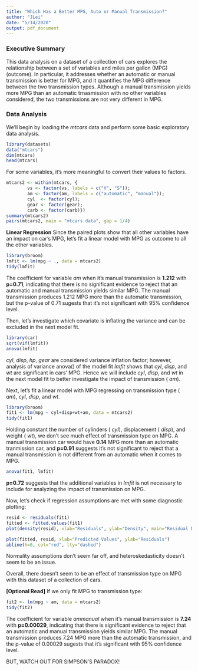```yaml
---
title: "Which Has a Better MPG, Auto or Manual Transmission?"
author: "JLei"
date: "5/14/2020"
output: pdf_document
---
```


### Executive Summary

This data analysis on a dataset of a collection of cars explores the relationship between a set of variables and miles per gallon (MPG)(outcome). In particular, it addresses whether an automatic or manual transmission is better for MPG, and it quantifies the MPG difference between the two transmission types. Although a manual transmission yields more MPG than an automatic trnasmission with no other variables considered, the two transmissions are not very different in MPG. 

### Data Analysis

We'll begin by loading the _mtcars_ data and perform some basic exploratory data analysis.
```r
library(datasets)
data("mtcars")
dim(mtcars)
head(mtcars)
```

For some variables, it's more meaningful to convert their values to factors.
```r
mtcars2 <- within(mtcars, {
        vs <- factor(vs, labels = c("V", "S")); 
        am <- factor(am, labels = c("automatic", "manual")); 
        cyl  <- factor(cyl); 
        gear <- factor(gear); 
        carb <- factor(carb)})
summary(mtcars2)
pairs(mtcars2, main = "mtcars data", gap = 1/4)
```

**Linear Regression**
Since the paired plots show that all other variables have an impact on car's MPG, let's fit a linear model with MPG as outcome to all the other variables.
```r
library(broom)
lmfit <- lm(mpg ~ ., data = mtcars2)
tidy(lmfit)
```
The coefficient for variable _am_ when it's manual transmission is **1.212** with **p=0.71**, indicating that there is no significant evidence to reject that an automatic and manual transmission yields similar MPG. The manual transmission produces 1.212 MPG more than the automatic transmission, but the p-value of 0.71 sugests that it's not significant with 95% confidence level.

Then, let's investigate which covariate is inflating the variance and can be excluded in the next model fit.
```r
library(car)
sqrt(vif(lmfit))
anova(lmfit)
```
_cyl_, _disp_, _hp_, _gear_ are considered variance inflation factor; however, analysis of variance anova() of the model fit _lmfit_ shows that _cyl_, _disp_, and _wt_ are significant in cars' MPG. Hence we will include _cyl_, _disp_, and _wt_ in the next model fit to better investigate the impact of transmission ( _am_).

Next, let's fit a linear model with MPG regressing on transmission type ( _am_), _cyl_, _disp_, and _wt_.
```r
library(broom)
fit1 <- lm(mpg ~ cyl+disp+wt+am, data = mtcars2)
tidy(fit1)
```

Holding constant the number of cylinders ( _cyl_), displacement ( _disp_), and weight ( _wt_), we don't see much effect of transmission type on MPG. A manual transmission car would have **0.14** MPG more than an automatic tranmission car, and **p=0.91** suggests it's not significant to reject that a manual transmission is not different from an automatic when it comes to MPG. 

```r
anova(fit1, lmfit)
```
**p=0.72** suggests that the additional variables in _lmfit_ is not necessary to include for analyzing the impact of transmission on MPG.

Now, let's check if regression assumptions are met with some diagnostic plotting:
```r
resid <- residuals(fit1)
fitted <- fitted.values(fit1)
plot(density(resid), xlab="Residuals", ylab="Density", main="Residual Distribution")
```
```r
plot(fitted, resid, xlab="Predicted Values", ylab="Residuals")
abline(h=0, col="red", lty="dashed")
```
Normality assumptions don't seem far off, and heteroskedasticity doesn't seem to be an issue. 

Overall, there doesn't seem to be an effect of transmission type on MPG with this dataset of a collection of cars.


**[Optional Read]**
If we only fit MPG to transmission type:
```r
fit2 <- lm(mpg ~ am, data = mtcars2)
tidy(fit2)
```
The coefficient for variable _ammanual_ when it's manual transmission is **7.24** with **p=0.00029**, indicating that there is significant evidence to reject that an automatic and manual transmission yields similar MPG. The manual transmission produces 7.24 MPG more than the automatic transmission, and the p-value of 0.00029 sugests that it's significant with 95% confidence level. 

BUT, WATCH OUT FOR SIMPSON'S PARADOX!
